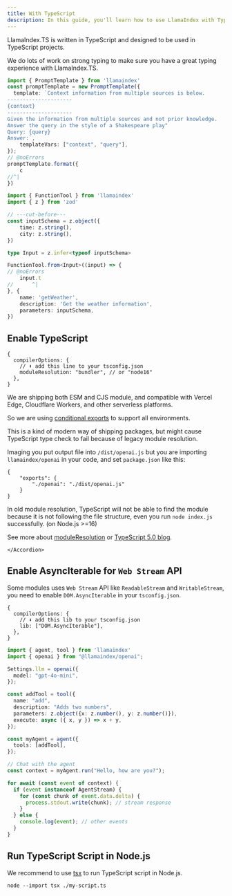 ```yaml
---
title: With TypeScript
description: In this guide, you'll learn how to use LlamaIndex with TypeScript
---
```


LlamaIndex.TS is written in TypeScript and designed to be used in TypeScript projects.

We do lots of work on strong typing to make sure you have a great typing experience with LlamaIndex.TS.

```ts twoslash
import { PromptTemplate } from 'llamaindex'
const promptTemplate = new PromptTemplate({
  template: `Context information from multiple sources is below.
---------------------
{context}
---------------------
Given the information from multiple sources and not prior knowledge.
Answer the query in the style of a Shakespeare play"
Query: {query}
Answer:`,
	templateVars: ["context", "query"],
});
// @noErrors
promptTemplate.format({
	c
//^|
})
```

```ts twoslash
import { FunctionTool } from 'llamaindex'
import { z } from 'zod'

// ---cut-before---
const inputSchema = z.object({
	time: z.string(),
	city: z.string(),
})

type Input = z.infer<typeof inputSchema>

FunctionTool.from<Input>((input) => {
// @noErrors
	input.t
//      ^|
}, {
	name: 'getWeather',
	description: 'Get the weather information',
	parameters: inputSchema,
})
```

## Enable TypeScript


```json5
{
  compilerOptions: {
    // ⬇️ add this line to your tsconfig.json
    moduleResolution: "bundler", // or "node16"
  },
}
```

<Accordions>
	<Accordion
		title="Why modify tsconfig.json"
	>

We are shipping both ESM and CJS module, and compatible with Vercel Edge, Cloudflare Workers, and other serverless platforms.

So we are using [conditional exports](https://nodejs.org/api/packages.html#conditional-exports) to support all environments.

This is a kind of modern way of shipping packages, but might cause TypeScript type check to fail because of legacy module resolution.

Imaging you put output file into `/dist/openai.js` but you are importing `llamaindex/openai` in your code, and set `package.json` like this:

```json5
{
	"exports": {
		"./openai": "./dist/openai.js"
	}
}
```

In old module resolution, TypeScript will not be able to find the module because it is not following the file structure, even you run `node index.js` successfully. (on Node.js >=16)

See more about [moduleResolution](https://www.typescriptlang.org/docs/handbook/modules/theory.html#module-resolution) or
[TypeScript 5.0 blog](https://devblogs.microsoft.com/typescript/announcing-typescript-5-0/#--moduleresolution-bundler7).


	</Accordion>
</Accordions>

## Enable AsyncIterable for `Web Stream` API

Some modules uses `Web Stream` API like `ReadableStream` and `WritableStream`, you need to enable `DOM.AsyncIterable` in your `tsconfig.json`.

```json5
{
  compilerOptions: {
    // ⬇️ add this lib to your tsconfig.json
    lib: ["DOM.AsyncIterable"],
  },
}
```

```typescript
import { agent, tool } from 'llamaindex'
import { openai } from "@llamaindex/openai";

Settings.llm = openai({
  model: "gpt-4o-mini",
});

const addTool = tool({
  name: "add", 
  description: "Adds two numbers",
  parameters: z.object({x: z.number(), y: z.number()}),
  execute: async ({ x, y }) => x + y,
});

const myAgent = agent({
  tools: [addTool],
});

// Chat with the agent
const context = myAgent.run("Hello, how are you?");

for await (const event of context) {
  if (event instanceof AgentStream) {
    for (const chunk of event.data.delta) {
      process.stdout.write(chunk); // stream response
    }
  } else {
    console.log(event); // other events
  }
}

```

## Run TypeScript Script in Node.js

We recommend to use [tsx](https://www.npmjs.com/package/tsx) to run TypeScript script in Node.js.

```shell
node --import tsx ./my-script.ts
```
